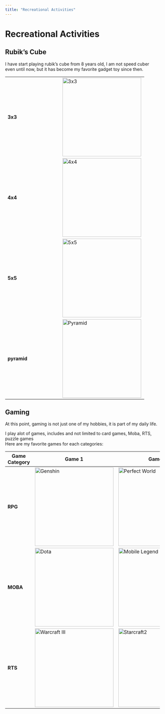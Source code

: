 ```yaml
---
title: "Recreational Activities"
---
```

# Recreational Activities

## Rubik's Cube
I have start playing rubik's cube from 8 years old, I am not speed cuber even until now, but it has become my favorite gadget toy since then.

|     |                    |
|------------------|----------------------------|
| **3x3**          | ![3x3](images/3x3.jpeg){width=256 height=256}|
| **4x4**         | ![4x4](images/4x4.jpeg){width=256 height=256}|
| **5x5**          | ![5x5](images/5x5.jpg){width=256 height=256}|
| **pyramid**          | ![Pyramid](images/pyramid.jpg){width=256 height=256}|

## Gaming

At this point, gaming is not just one of my hobbies, it is part of my daily life. 

I play alot of games, includes and not limited to card games, Moba, RTS, puzzle games<br>
Here are my favorite games for each categories:

| Game Category    | Game 1                     | Game 2                     |
|------------------|----------------------------|----------------------------|
| **RPG**          | ![Genshin](images/gi.png){width=256 height=256}     | ![Perfect World](images/pw.png){width=256 height=256}     |
| **MOBA**         | ![Dota](images/dota.png){width=256 height=256}| ![Mobile Legend](images/ml.jpg){width=256 height=256}|
| **RTS**          | ![Warcraft III](images/w3c.jpeg){width=256 height=256}|![Starcraft2](images/sc2.jpg){width=256 height=256}|